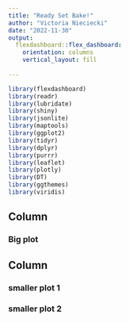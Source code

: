 ```yaml
---
title: "Ready Set Bake!"
author: "Victoria Nieciecki"
date: "2022-11-30"
output: 
  flexdashboard::flex_dashboard:
    orientation: columns
    vertical_layout: fill
    
---
```


```r
library(flexdashboard)
library(readr)
library(lubridate)
library(shiny)
library(jsonlite)
library(maptools)
library(ggplot2)
library(tidyr)
library(dplyr)
library(purrr)
library(leaflet)
library(plotly)
library(DT)
library(ggthemes)
library(viridis)

```


Column {data-width=650}
-----------------------------------------------------------------------
### Big plot


Column {data-width=350}
-----------------------------------------------------------------------
### smaller plot 1


### smaller plot 2




